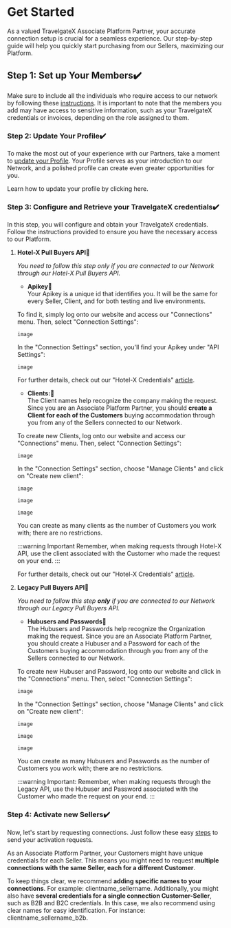 ﻿---
sidebar_position: 1
---

# Get Started

As a valued TravelgateX Associate Platform Partner, your accurate connection setup is crucial for a seamless experience. Our step-by-step guide will help you quickly start purchasing from our Sellers, maximizing our Platform.

## Step 1: Set up Your Members✔️
Make sure to include all the individuals who require access to our network by following these [instructions](https://knowledge.travelgate.com/add-user-to-account). It is important to note that the members you add may have access to sensitive information, such as your TravelgateX credentials or invoices, depending on the role assigned to them.

### Step 2: Update Your Profile✔️
To make the most out of your experience with our Partners, take a moment to [update your Profile](https://knowledge.travelgate.com/customize-profile). Your Profile serves as your introduction to our Network, and a polished profile can create even greater opportunities for you.

Learn how to update your profile by clicking here.

### Step 3: Configure and Retrieve your TravelgateX credentials✔️
In this step, you will configure and obtain your TravelgateX credentials. Follow the instructions provided to ensure you have the necessary access to our Platform.

1. **Hotel-X Pull Buyers API🚀**

	_You need to follow this step only if you are connected to our Network through our Hotel-X Pull Buyers API._

	- **Apikey🔎**  
	Your Apikey is a unique id that identifies you. It will be the same for every Seller, Client, and for both testing and live environments.

	To find it, simply log onto our website and access our "Connections" menu. Then, select "Connection Settings":

	```
	image
	```
	
	In the "Connection Settings" section, you'll find your Apikey under "API Settings":

	```
	image
	```
	For further details, check out our "Hotel-X Credentials" [article](https://knowledge.travelgate.com/hotel-x-credentials).

	- **Clients:🔎**  
	The Client names help recognize the company making the request. Since you are an Associate Platform Partner, you should **create a Client for each of the Customers** buying accommodation through you from any of the Sellers connected to our Network.

	To create new Clients, log onto our website and access our "Connections" menu. Then, select "Connection Settings":

	```
	image
	```

	In the "Connection Settings" section, choose "Manage Clients" and click on "Create new client":

	```
	image
	```

	```
	image
	```

	```
	image
	```

	You can create as many clients as the number of Customers you work with; there are no restrictions.

	:::warning Important
	Remember, when making requests through Hotel-X API, use the client associated with the Customer who made the request on your end.
	:::

	For further details, check out our "Hotel-X Credentials" [article](https://knowledge.travelgate.com/hotel-x-credentials).

 
1. **Legacy Pull Buyers API🚀**

	_You need to follow this step **only** if you are connected to our Network through our Legacy Pull Buyers API._

	- **Hubusers and Passwords🔎**  
	The Hubusers and Passwords help recognize the Organization making the request. Since you are an Associate Platform Partner, you should create a Hubuser and a Password for each of the Customers buying accommodation through you from any of the Sellers connected to our Network.

	To create new Hubuser and Password, log onto our website and click in the "Connections" menu. Then, select "Connection Settings":

	```
	image
	```

	In the "Connection Settings" section, choose "Manage Clients" and click on "Create new client":

	```
	image
	```
	```
	image
	```
	```
	image
	```

	You can create as many Hubusers and Passwords as the number of Customers you work with; there are no restrictions.

	:::warning Important:
	Remember, when making requests through the Legacy API, use the Hubuser and Password associated with the Customer who made the request on your end.
	:::

### Step 4: Activate new Sellers✔️
Now, let's start by requesting connections. Just follow these easy [steps](https://knowledge.travelgate.com/auto-activations-quickguide) to send your activation requests.

As an Associate Platform Partner, your Customers might have unique credentials for each Seller. This means you might need to request **multiple connections with the same Seller, each for a different Customer**.

To keep things clear, we recommend **adding specific names to your connections**. For example: clientname_sellername. Additionally, you might also have **several credentials for a single connection Customer-Seller**, such as B2B and B2C credentials. In this case, we also recommend using clear names for easy identification. For instance: clientname_sellername_b2b.

<TipContactCustomerCare/>